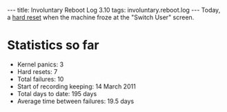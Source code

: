 ---
title: Involuntary Reboot Log 3.10
tags: involuntary.reboot.log
---
Today, a [[hard reset]] when the machine froze at the "Switch User" screen.

= Statistics so far =

* Kernel panics: 3
* Hard resets: 7
* Total failures: 10
* Start of recording keeping: 14 March 2011
* Total days to date: 195 days
* Average time between failures: 19.5 days
